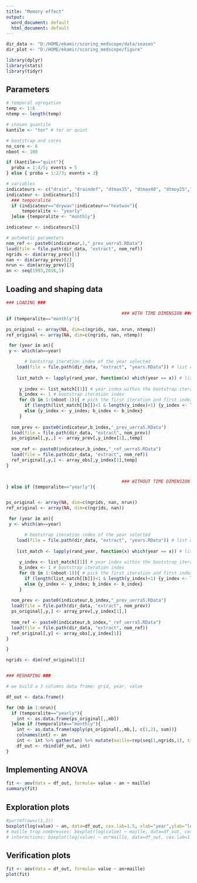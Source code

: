 ```yaml
---
title: "Memory effect"
output:
  word_document: default
  html_document: default
---
```


```r

dir_data <- "D:/HOME/ekamir/scoring_medscope/data/season" 
dir_plot <- "D:/HOME/ekamir/scoring_medscope/figure" 

library(dplyr)
library(stats)
library(tidyr)

```

## Parameters 

```r

# temporal agregation
temp <- 1:6
ntemp <- length(temp)

# chosen quantile
kantile <- "ter" # ter or quint

# bootstrap and cores
no_core <- 6
nboot <- 100

if (kantile=="quint"){
  proba = 1:4/5; events = 5
} else { proba = 1:2/3; events = 3}

# variables
indicateurs <- c("drain", "draindef", "dtmax35", "dtmax40", "dtmoy25","drywav", "heatwav") 
indicateur <- indicateurs[5]
  ### temporalité
  if (indicateur=="drywav"|indicateur=="heatwav"){
      temporalite <- "yearly"
  }else {temporalite <- "monthly"}

indicateur <- indicateurs[5]

# automatic parameters
nom_ref <- paste0(indicateur,1,"_prev_uerra5.RData")
load(file = file.path(dir_data, "extract", nom_ref))
ngrids <- dim(array_prev)[1]
nan <- dim(array_prev)[2]
nrun <- dim(array_prev)[3]
an <- seq(1993,2016,1)

```

## Loading and shaping data

```r

### LOADING ###

                                            ### WITH TIME DIMENSION ###
if (temporalite=="monthly"){

ps_original <- array(NA, dim=c(ngrids, nan, nrun, ntemp))
ref_original <- array(NA, dim=c(ngrids, nan, ntemp))

 for (year in an){
 y <- which(an==year)

       # bootstrap iteration index of the year selected
    load(file = file.path(dir_data, "extract", "years.RData")) # list of years in each bootstrap iteration
     
    list_match <- lapply(rand_year, function(x) which(year == x)) # list of matchs between list of years randomly generated for the bootstrap and the year we are interested in
     
     y_index <- list_match[[1]] # year index within the bootstrap iteration
     b_index <- 1 # bootstrap iteration index
     for (b in 1:(nboot-1)){ # pick the first iteration and first index matching the year we are looking for
       if (length(list_match[[b]])<1 & length(y_index)<1) {y_index <- list_match[[b+1]]; b_index <- b+1}
       else {y_index <- y_index; b_index <- b_index}
     }
     
  nom_prev <- paste0(indicateur,b_index,"_prev_uerra5.RData")
  load(file = file.path(dir_data, "extract", nom_prev))
  ps_original[,y,,] <- array_prev[,y_index[1],,temp]
  
  nom_ref <- paste0(indicateur,b_index,"_ref_uerra5.RData")
  load(file = file.path(dir_data, "extract", nom_ref))
  ref_original[,y,] <- array_obs[,y_index[1],temp]
}


                                            ### WITHOUT TIME DIMENSION ###
} else if (temporalite=="yearly"){


ps_original <- array(NA, dim=c(ngrids, nan, nrun))
ref_original <- array(NA, dim=c(ngrids, nan))

 for (year in an){
 y <- which(an==year)

       # bootstrap iteration index of the year selected
    load(file = file.path(dir_data, "extract", "years.RData")) # list of years in each bootstrap iteration
     
    list_match <- lapply(rand_year, function(x) which(year == x)) # list of matchs between list of years randomly generated for the bootstrap and the year we are interested in
     
     y_index <- list_match[[1]] # year index within the bootstrap iteration
     b_index <- 1 # bootstrap iteration index
     for (b in 1:(nboot-1)){ # pick the first iteration and first index matching the year we are looking for
       if (length(list_match[[b]])<1 & length(y_index)<1) {y_index <- list_match[[b+1]]; b_index <- b+1}
       else {y_index <- y_index; b_index <- b_index}
     }
     
  nom_prev <- paste0(indicateur,b_index,"_prev_uerra5.RData")
  load(file = file.path(dir_data, "extract", nom_prev))
  ps_original[,y,] <- array_prev[,y_index[1],]
  
  nom_ref <- paste0(indicateur,b_index,"_ref_uerra5.RData")
  load(file = file.path(dir_data, "extract", nom_ref))
  ref_original[,y] <- array_obs[,y_index[1]]
}

}

ngrids <- dim(ref_original)[1]


### RESHAPING ###

# we build a 3 columns data frame: grid, year, value

df_out <- data.frame()

for (mb in 1:nrun){
  if (temporalite=="yearly"){
    int <- as.data.frame(ps_original[,,mb])
  }else if (temporalite=="monthly"){ 
    int <- as.data.frame(apply(ps_original[,,mb,], c(1,2), sum))}
    colnames(int) <- an
    int <- int %>% gather(an) %>% mutate(maille=rep(seq(1,ngrids,1), times=nan))
    df_out <- rbind(df_out, int)
}


```

## Implementing ANOVA

```r

fit <- aov(data = df_out, formula= value ~ an + maille)
summary(fit)

```

## Exploration plots

```r

#par(mfrow=c(1,2))
boxplot(log(value) ~ an, data=df_out, cex.lab=1.5, xlab="year",ylab="log(value)")
# maille trop nombreuses: boxplot(log(value) ~ maille, data=df_out, cex.lab=1.5, xlab="maille",ylab="log(value)")
# interactions: boxplot(log(value) ~ an*maille, data=df_out, cex.lab=1.5, xlab="combinaison annee et maille ",ylab="log(value)")


```

## Verification plots

```r

fit <- aov(data = df_out, formula= value ~ an+maille)
plot(fit)


```



